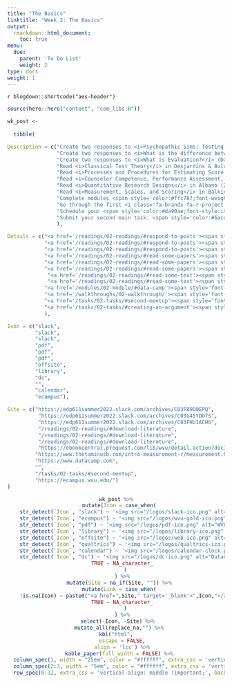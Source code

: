 ```yaml
---
title: "The Basics"
linktitle: "Week 2: The Basics"
output:
  rmarkdown::html_document:
    toc: true
menu:
  due:
    parent: 'To Do List'
    weight: 2
type: docs
weight: 1
---
```


`r blogdown::shortcode("aes-header")`

```r
source(here::here("content", "com_libs.R"))
```

```r

wk_post <- 
  
  tibble(

Description = c("Create two responses to <i>Psychopathic Sims: Testing the Cheater-Hawk Hypothesis in a Video Game</i> (Visser, Batinic, Worth, Book, & Toll, 2020) and post on <a style='color:#ff8384;'>\\ #wk1-psychopathic-sims</a>",
                "Create two responses to <i>What is the difference between evaluation and research - and why do we care?</i> (Mathison, 2006) and post on <a style='color:#ff8384;'>\\ #wk1-#evaluation-views</a>",
                "Create two responses to <i>What is Evaluation?</i> (Davidson, 2004) and post on <a style='color:#ff8384;'>\\ #wk1-#evaluation-definition</a>",
                "Read <i>Classical Test Theory</i> in Desjardins & Bulut (2018)",
                "Read <i>Processes and Procedures for Estimating Score Reliability and Precision</i> in Bardhoshi & Erford (2017)",
                "Read <i>Counselor Competence, Performance Assessment, and Program Evaluation</i> in Tate, Bloom, Tassara & Caperton (2014)",
                "Read <i>Quantitative Research Designs</i> in Albano (2020)",
                "Read <i>Measurement, Scales, and Scoring</i> in Balkin & Kleist (2017)",
                "Complete modules <span style='color:#ffc787;font-weight:bold'><i> Introduction to the Tidyverse </i></span> and <span style='color:#ffc787;font-weight:bold'><i> Foundations of Inference</i></span> on <b>Data Camp</b>",
                "Go through the first <i class='fa-brands fa-r-project' style='font-size:16px;'></i> walkthrough on the basics of tidy wrangling",
                "Schedule your <span style='color:#da90ae;font-style:italic;'>second meeting</span> with the  instructor you did not meet with.",
                "Submit your second main task: <span style='color:#6acda5;font-weight:bold'>Creating an Argument</span>"
                ),

Details = c("<a href='/readings/02-readings/#respond-to-posts'><span style='font-size: 25px; color: #89cff0;'><i class='fas fa-info-circle'></i></span></a>",
            "<a href='/readings/02-readings/#respond-to-posts'><span style='font-size: 25px; color: #89cff0;'><i class='fas fa-info-circle'></i></span></a>",
            "<a href='/readings/02-readings/#respond-to-posts'><span style='font-size: 25px; color: #89cff0;'><i class='fas fa-info-circle'></i></span></a>",
            "<a href='/readings/02-readings/#read-some-papers'><span style='font-size: 25px; color: #89cff0;'><i class='fas fa-info-circle'></i></span></a>",
            "<a href='/readings/02-readings/#read-some-papers'><span style='font-size: 25px; color: #89cff0;'><i class='fas fa-info-circle'></i></span></a>",
            "<a href='/readings/02-readings/#read-some-papers'><span style='font-size: 25px; color: #89cff0;'><i class='fas fa-info-circle'></i></span></a>",
             "<a href='/readings/02-readings/#read-some-text'><span style='font-size: 25px; color: #89cff0;'><i class='fas fa-info-circle'></i></span></a>",
             "<a href='/readings/02-readings/#read-some-text'><span style='font-size: 25px; color: #89cff0;'><i class='fas fa-info-circle'></i></span></a>",
            "<a href='/modules/02-module/#data-camp'><span style='font-size: 25px; color: #89cff0;'><i class='fas fa-info-circle'></i></span></a>",
            "<a href='/walkthroughs/02-walkthrough/'><span style='font-size: 25px; color: #89cff0;'><i class='fas fa-info-circle'></i></span></a>",
            "<a href='/tasks/02-tasks/#second-meetup'><span style='font-size: 25px; color: #89cff0;'><i class='fas fa-info-circle'></i></span></a>",
            "<a href='/tasks/02-tasks/#creating-an-argument'><span style='font-size: 25px; color: #89cff0;'><i class='fas fa-info-circle'></i></span></a>"
            ),

Icon = c("slack",
         "slack",
         "slack",
         "pdf",
         "pdf",
         "pdf",
         "offsite",
         "library",
         "dc",
         "",
         "calendar",
         "ecampus"),

Site = c("https://edp611summer2022.slack.com/archives/C03FB9D0EPQ",
          "https://edp611summer2022.slack.com/archives/C03G45YDD7S",
          "https://edp611summer2022.slack.com/archives/C03FHU1ACHG",
          "/readings/02-readings/#download-literature",
          "/readings/02-readings/#download-literature",
          "/readings/02-readings/#download-literature",
          "https://ebookcentral.proquest.com/lib/wvu/detail.action?docID=4722459",
         "https://www.thetaminusb.com/intro-measurement-r/measurement.html",
         "https://www.datacamp.com",
         "",
         "/tasks/02-tasks/#second-meetup",
         "https://ecampus.wvu.edu/")
)
```

<center>
```r
wk_post %>%
  mutate(Icon = case_when(
    str_detect(`Icon`, "slack") ~ '<img src="/logos/slack-ico.png" alt="Slack icon" width="25">',
    str_detect(`Icon`, "ecampus") ~ '<img src="/logos/wvu-gold-ico.png" alt="WVU icon" width="25">',
    str_detect(`Icon`, "pdf") ~ '<img src="/logos/pdf-ico.png" alt="WVU icon" width="30">',
    str_detect(`Icon`, "library") ~ '<img src="/logos/library-ico.png" alt="Library icon" width="25">',
    str_detect(`Icon`, "offsite") ~ '<img src="/logos/web-ico.png" alt="Web icon" width="26">',
    str_detect(`Icon`, "qualtrics") ~ '<img src="/logos/qualtrics-ico.png" alt="Qualtrics icon" width="29">',
    str_detect(`Icon`, "calendar") ~ '<img src="/logos/calendar-clock.png" alt="Calendar clock icon" width="27">',
    str_detect(`Icon`, "dc") ~ '<img src="/logos/dc-ico.png" alt="DataCamp icon" width="24">',
    TRUE ~ NA_character_
      )
    ) %>%
  mutate(Site = na_if(Site, "")) %>%
  mutate(Link = case_when(
    !is.na(Icon) ~ paste0("<a href=",Site," target='_blank'>",Icon,"</a>"),
    TRUE ~ NA_character_
      )
    ) %>%
  select(-Icon, -Site) %>% 
  mutate_all(replace_na,"") %>%
kbl("html",
    escape = FALSE,
    align = 'lcc') %>%
  kable_paper(full_width = FALSE) %>%
  column_spec(1, width = "25em", color = "#ffffff", extra_css = 'vertical-align: middle !important;') %>%
  column_spec(2:3, width = "5em", color = "#ffffff", extra_css = 'vertical-align: middle !important;') %>%
  row_spec(0:12, extra_css = 'vertical-align: middle !important;', background = "transparent", color = "#f7f7f7") 
```
</center>

